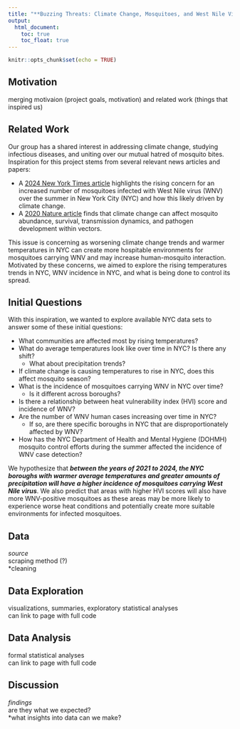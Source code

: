 ```yaml
---
title: "**Buzzing Threats: Climate Change, Mosquitoes, and West Nile Virus in New York City**"
output: 
  html_document:
    toc: true
    toc_float: true
---
```


```r
knitr::opts_chunk$set(echo = TRUE)
```

## **Motivation**
merging motivaion (project goals, motivation) and related work (things that inspired us)
  
  
## **Related Work**

Our group has a shared interest in addressing climate change, studying infectious diseases, and uniting over our mutual hatred of mosquito bites. Inspiration for this project stems from several relevant news articles and papers:

* A [2024 New York Times article](https://www.nytimes.com/article/west-nile-virus-nyc.html) highlights the rising concern for an increased number of mosquitoes infected with West Nile virus (WNV) over the summer in New York City (NYC) and how this likely driven by climate change. 
* A [2020 Nature article](https://www.nature.com/articles/s41590-020-0648-y) finds that climate change can affect mosquito abundance, survival, transmission dynamics, and pathogen development within vectors.

This issue is concerning as worsening climate change trends and warmer temperatures in NYC can create more hospitable environments for mosquitoes carrying WNV and may increase human-mosquito interaction. Motivated by these concerns, we aimed to explore the rising temperatures trends in NYC, WNV incidence in NYC, and what is being done to control its spread. 

  
## **Initial Questions**

With this inspiration, we wanted to explore available NYC data sets to answer some of these initial questions:

* What communities are affected most by rising temperatures?
* What do average temperatures look like over time in NYC? Is there any shift?
  * What about precipitation trends?
* If climate change is causing temperatures to rise in NYC, does this affect mosquito season?
* What is the incidence of mosquitoes carrying WNV in NYC over time? 
  * Is it different across boroughs?
* Is there a relationship between heat vulnerability index (HVI) score and incidence of WNV?
* Are the number of WNV human cases increasing over time in NYC?
  * If so, are there specific boroughs in NYC that are disproportionately affected by WNV?
* How has the NYC Department of Health and Mental Hygiene (DOHMH) mosquito control efforts during the summer affected the incidence of WNV case detection?

We hypothesize that ***between the years of 2021 to 2024, the NYC boroughs with warmer average temperatures and greater amounts of precipitation will have a higher incidence of mosquitoes carrying West Nile virus***. We also predict that areas with higher HVI scores will also have more WNV-positive mosquitoes as these areas may be more likely to experience worse heat conditions and potentially create more suitable environments for infected mosquitoes.
  
## **Data**
*source  
*scraping method (?)  
*cleaning  
  
## **Data Exploration**
visualizations, summaries, exploratory statistical analyses  
can link to page with full code  
  
## **Data Analysis**
formal statistical analyses  
can link to page with full code  
  
## **Discussion**
*findings  
*are they what we expected?  
*what insights into data can we make?   


